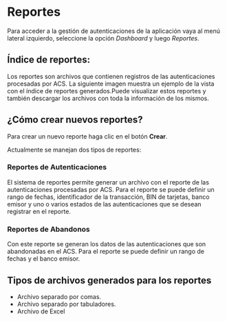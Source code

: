 # Reportes

Para acceder a la gestión de autenticaciones de la aplicación vaya al menú lateral izquierdo, seleccione la opción *Dashboard* y luego *Reportes*.

## Índice de reportes:

Los reportes son archivos que contienen registros de las autenticaciones procesadas por ACS. La siguiente imagen muestra un ejemplo de la vista con el índice de reportes generados.Puede visualizar estos reportes y también descargar los archivos con toda la información de los mismos.

## ¿Cómo crear nuevos reportes?

Para crear un nuevo reporte haga clic en el botón **Crear**. 

Actualmente se manejan dos tipos de reportes:

### Reportes de Autenticaciones

El sistema de reportes permite generar un archivo con el reporte de las autenticaciones procesadas por ACS. Para el reporte se puede definir un rango de fechas, identificador de la transacción, BIN de tarjetas, banco emisor y uno o varios estados de las autenticaciones que se desean registrar en el reporte.

### Reportes de Abandonos 

Con este reporte se generan los datos de las autenticaciones que son abandonadas en el ACS. Para el reporte se puede definir un rango de fechas y el banco emisor.


## Tipos de archivos generados para los reportes
- Archivo separado por comas.
- Archivo separado por tabuladores.
- Archivo de Excel
